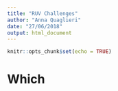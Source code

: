 ```yaml
---
title: "RUV Challenges"
author: "Anna Quaglieri"
date: "27/06/2018"
output: html_document
---
```


```r
knitr::opts_chunk$set(echo = TRUE)
```

# Which 
